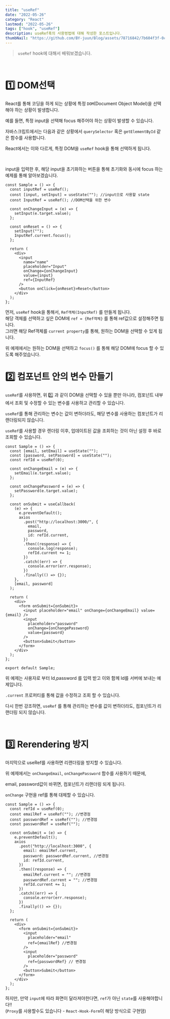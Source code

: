 ```yaml
---
title: "useRef"
date: "2022-05-26"
category: "React"
lastmod: "2022-05-26"
tags: ["hook", "useRef"]
description: useRef훅의 사용벙법에 대해 작성한 포스트입니다.
thumbNail: "https://github.com/BY-juun/Blog/assets/78716842/7b604f3f-0c71-444c-81fd-bb6b2327855a"
---
```


> `useRef` hook에 대해서 배워보겠습니다.

<br />

# 1️⃣ DOM선택

React를 통해 코딩을 하게 되는 상황에 특정 `DOM`(Document Object Model)을 선택해야 하는 상황이 발생합니다.

예를 들면, 특정 input을 선택해 focus 해주어야 하는 상황이 발생할 수 있습니다.

자바스크립트에서는 다음과 같은 상황에서 `querySelector` 혹은 `getElementById` 같은 함수를 사용합니다.

React에서는 이와 다르게, 특정 DOM을 `useRef` hook을 통해 선택하게 됩니다.

<br />

input을 입력한 후, 해당 input을 초기화하는 버튼을 통해 초기화와 동시에 focus 하는 예제를 통해 알아보겠습니다.

```tsx title="123"
const Sample = () => {
  const inputRef = useRef();
  const [input, setInput] = useState(""); //input으로 사용할 state
  const InputRef = useRef(); //DOM선택을 위한 변수

  const onChangeInput = (e) => {
    setInput(e.target.value);
  };

  const onReset = () => {
    setInput("");
    InputRef.current.focus();
  };

  return (
    <div>
      <input
        name="name"
        placeholder="Input"
        onChange={onChangeInput}
        value={input}
        ref={InputRef}
      />
      <button onClick={onReset}>Reset</button>
    </div>
  );
};
```

먼저, `useRef` hook을 통해서, `Ref객체(InputRef)` 를 만들게 됩니다.  
해당 객체를 선택하고 싶은 DOM에 `ref = {Ref객체}` 를 통해 ref값으로 설정해주면 됩니다.  
그러면 해당 Ref객체를 `current property`를 통해, 원하는 DOM을 선택할 수 있게 됩니다.

위 예제에서는 원하는 DOM을 선택하고 `focus()` 를 통해 해당 DOM에 focus 할 수 있도록 해주었습니다.

# 2️⃣ 컴포넌트 안의 변수 만들기

`useRef`를 사용하면, 위 1️⃣ 과 같이 DOM을 선택할 수 있을 뿐만 아니라, 컴포넌트 내부에서 조회 및 수정할 수 있는 변수를 사용하고 관리할 수 있습니다.

`useRef`를 통해 관리하는 변수는 값이 변하더라도, 해당 변수를 사용하는 컴포넌트가 리랜더링되지 않습니다.

`useRef`를 사용할 경우 렌더링 이후, 업데이트된 값을 조회하는 것이 아닌 설정 후 바로 조회할 수 있습니다.

```tsx
const Sample = () => {
  const [email, setEmail] = useState("");
  const [password, setPassword] = useState("");
  const refId = useRef(0);

  const onChangeEmail = (e) => {
    setEmail(e.target.value);
  };

  const onChangePassword = (e) => {
    setPassword(e.target.value);
  };

  const onSubmit = useCallback(
    (e) => {
      e.preventDefault();
      axios
        .post("http://localhost:3000/", {
          email,
          password,
          id: refId.current,
        })
        .then((response) => {
          console.log(response);
          refId.current += 1;
        })
        .catch((err) => {
          console.error(err.response);
        })
        .finally(() => {});
    },
    [email, password]
  );

  return (
    <div>
      <form onSubmit={onSubmit}>
        <input placeholder="email" onChange={onChangeEmail} value={email} />
        <input
          placeholder="password"
          onChange={onChangePassword}
          value={password}
        />
        <button>Submit</button>
      </form>
    </div>
  );
};

export default Sample;
```

위 예제는 사용자로 부터 Id,password 를 입력 받고 이와 함께 Id를 서버에 보내는 예제입니다.

`.current` 프로퍼티를 통해 값을 수정하고 조회 할 수 있습니다.

다시 한번 강조하면, `useRef` 를 통해 관리하는 변수를 값이 변하더라도, 컴포넌트가 리랜더링 되지 않습니다.

<br />

# 3️⃣ Rerendering 방지

마지막으로 useRef를 사용하면 리랜더링을 방지할 수 있습니다.

위 예제에서는 `onChangeEmail`, `onChangePassword` 함수를 사용하기 때문에,

email, password값이 바뀌면, 컴포넌트가 리랜더링 되게 됩니다.

`onChange` 구현을 ref를 통해 대체할 수 있습니다.

```tsx
const Sample = () => {
  const refId = useRef(0);
  const emailRef = useRef(""); //변경점
  const passwordRef = useRef(""); //변경점
  const passwordRef = useRef("");

  const onSubmit = (e) => {
    e.preventDefault();
    axios
      .post("http://localhost:3000", {
        email: emailRef.current,
        password: passwordRef.current, //변경점
        id: refId.current,
      })
      .then((response) => {
        emailRef.current = ""; //변경점
        passwordRef.current = ""; //변경점
        refId.current += 1;
      })
      .catch((err) => {
        console.error(err.response);
      })
      .finally(() => {});
  };

  return (
    <div>
      <form onSubmit={onSubmit}>
        <input
          placeholder="email"
          ref={emailRef} //변경점
        />
        <input
          placeholder="password"
          ref={passwordRef} // 변경점
        />
        <button>Submit</button>
      </form>
    </div>
  );
};
```

하지만, 만약 `input`에 따라 화면이 달라져야한다면, `ref`가 아닌 `state`를 사용해야합니다!!  
(`Proxy`를 사용할수도 있습니다 - `React-Hook-Form`이 해당 방식으로 구현댐)
